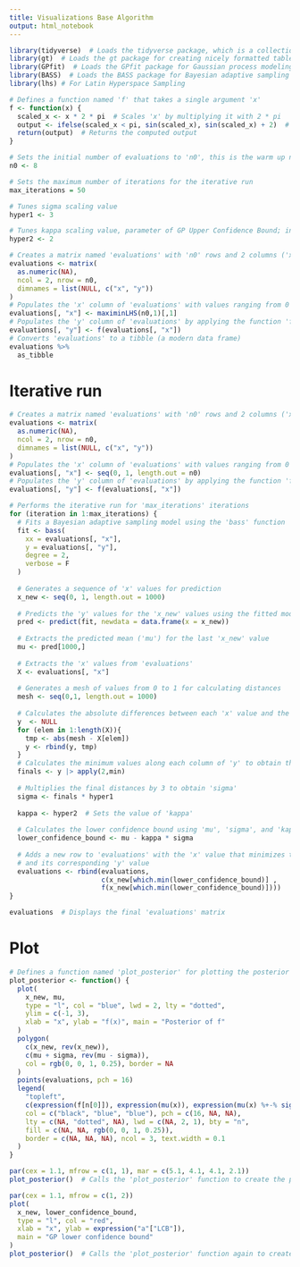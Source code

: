 ```yaml
---
title: Visualizations Base Algorithm
output: html_notebook
---
```


```r
library(tidyverse)  # Loads the tidyverse package, which is a collection of packages for data manipulation and visualization
library(gt)  # Loads the gt package for creating nicely formatted tables
library(GPfit)  # Loads the GPfit package for Gaussian process modeling
library(BASS)  # Loads the BASS package for Bayesian adaptive sampling
library(lhs) # For Latin Hyperspace Sampling
```

```r
# Defines a function named 'f' that takes a single argument 'x'
f <- function(x) {
  scaled_x <- x * 2 * pi  # Scales 'x' by multiplying it with 2 * pi
  output <- ifelse(scaled_x < pi, sin(scaled_x), sin(scaled_x) + 2)  # Computes the output based on the value of 'scaled_x'
  return(output)  # Returns the computed output
}
```

```r
# Sets the initial number of evaluations to 'n0', this is the warm up number, the first iteration of BASS will begin on point n0 + 1
n0 <- 8

# Sets the maximum number of iterations for the iterative run
max_iterations = 50  

# Tunes sigma scaling value
hyper1 <- 3

# Tunes kappa scaling value, parameter of GP Upper Confidence Bound; increasing kappa will make the exploration tend towards new points rather than points closer to one another.
hyper2 <- 2

```


```r

# Creates a matrix named 'evaluations' with 'n0' rows and 2 columns ('x' and 'y')
evaluations <- matrix(
  as.numeric(NA),
  ncol = 2, nrow = n0,
  dimnames = list(NULL, c("x", "y"))
)
# Populates the 'x' column of 'evaluations' with values ranging from 0 to 1
evaluations[, "x"] <- maximinLHS(n0,1)[,1]
# Populates the 'y' column of 'evaluations' by applying the function 'f' to each value in the 'x' column
evaluations[, "y"] <- f(evaluations[, "x"]) 
# Converts 'evaluations' to a tibble (a modern data frame)
evaluations %>%
  as_tibble

```

# Iterative run

```r
# Creates a matrix named 'evaluations' with 'n0' rows and 2 columns ('x' and 'y')
evaluations <- matrix(
  as.numeric(NA),
  ncol = 2, nrow = n0,
  dimnames = list(NULL, c("x", "y"))
)
# Populates the 'x' column of 'evaluations' with values ranging from 0 to 1
evaluations[, "x"] <- seq(0, 1, length.out = n0)
# Populates the 'y' column of 'evaluations' by applying the function 'f' to each value in the 'x' column
evaluations[, "y"] <- f(evaluations[, "x"]) 

# Performs the iterative run for 'max_iterations' iterations
for (iteration in 1:max_iterations) {
  # Fits a Bayesian adaptive sampling model using the 'bass' function
  fit <- bass(
    xx = evaluations[, "x"],
    y = evaluations[, "y"],
    degree = 2,
    verbose = F
  )
  
  # Generates a sequence of 'x' values for prediction
  x_new <- seq(0, 1, length.out = 1000)
  
  # Predicts the 'y' values for the 'x_new' values using the fitted model
  pred <- predict(fit, newdata = data.frame(x = x_new))
  
  # Extracts the predicted mean ('mu') for the last 'x_new' value
  mu <- pred[1000,]
  
  # Extracts the 'x' values from 'evaluations'
  X <- evaluations[, "x"]
  
  # Generates a mesh of values from 0 to 1 for calculating distances
  mesh <- seq(0,1, length.out = 1000)
  
  # Calculates the absolute differences between each 'x' value and the mesh
  y  <- NULL
  for (elem in 1:length(X)){
    tmp <- abs(mesh - X[elem])
    y <- rbind(y, tmp)
  }
  # Calculates the minimum values along each column of 'y' to obtain the final distances
  finals <- y |> apply(2,min)
  
  # Multiplies the final distances by 3 to obtain 'sigma'
  sigma <- finals * hyper1
  
  kappa <- hyper2  # Sets the value of 'kappa'
  
  # Calculates the lower confidence bound using 'mu', 'sigma', and 'kappa'
  lower_confidence_bound <- mu - kappa * sigma
  
  # Adds a new row to 'evaluations' with the 'x' value that minimizes the lower confidence bound
  # and its corresponding 'y' value
  evaluations <- rbind(evaluations,
                       c(x_new[which.min(lower_confidence_bound)] ,
                       f(x_new[which.min(lower_confidence_bound)])))
}
```

```r
evaluations  # Displays the final 'evaluations' matrix
```

# Plot

```r
# Defines a function named 'plot_posterior' for plotting the posterior of 'f'
plot_posterior <- function() {
  plot(
    x_new, mu,
    type = "l", col = "blue", lwd = 2, lty = "dotted",
    ylim = c(-1, 3),
    xlab = "x", ylab = "f(x)", main = "Posterior of f"
  )
  polygon(
    c(x_new, rev(x_new)),
    c(mu + sigma, rev(mu - sigma)),
    col = rgb(0, 0, 1, 0.25), border = NA
  )
  points(evaluations, pch = 16)
  legend(
    "topleft",
    c(expression(f[n[0]]), expression(mu(x)), expression(mu(x) %+-% sigma(x))),
    col = c("black", "blue", "blue"), pch = c(16, NA, NA),
    lty = c(NA, "dotted", NA), lwd = c(NA, 2, 1), bty = "n",
    fill = c(NA, NA, rgb(0, 0, 1, 0.25)),
    border = c(NA, NA, NA), ncol = 3, text.width = 0.1
  )
}

par(cex = 1.1, mfrow = c(1, 1), mar = c(5.1, 4.1, 4.1, 2.1))
plot_posterior()  # Calls the 'plot_posterior' function to create the plot
```


```r
par(cex = 1.1, mfrow = c(1, 2))
plot(
  x_new, lower_confidence_bound,
  type = "l", col = "red",
  xlab = "x", ylab = expression("a"["LCB"]),
  main = "GP lower confidence bound"
)
plot_posterior()  # Calls the 'plot_posterior' function again to create a second plot
```
































